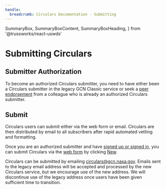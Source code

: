 ```yaml
---
handle:
  breadcrumb: Circulars Documentation - Submitting
---
```


  SummaryBox,
  SummaryBoxContent,
  SummaryBoxHeading,
} from '@trussworks/react-uswds'


# Submitting Circulars

## Submitter Authorization

To become an authorized Circulars submitter, you need to have either been a Circulars submitter in the legacy GCN Classic service or seek a [peer endorsement](/user/endorsements) from a colleague who is already an authorized Circulars submitter.

## Submit

Circulars users can submit either via the web form or email. Circulars are then distributed by email to all subscribers after rapid automated vetting and formatting.

Once you are an authorized submitter and have [signed up or signed in](/login), you can submit Circulars via the [web form](/circulars) by clicking [New](/circulars/new).

Circulars can be submitted by emailing circulars@gcn.nasa.gov. Emails sent to the legacy email address will be accepted and processed by the new Circulars service, but we encourage use of the new address. We will discontinue use of the legacy address once users have been given sufficient time to transition.
